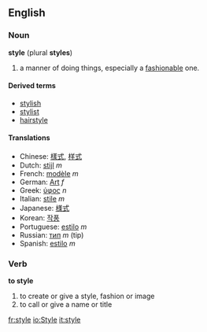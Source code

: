 ==English==
===Noun===
'''style''' (plural '''styles''')
#a manner of doing things, especially a [[fashion]]able one.

====Derived terms====
*[[stylish]]
*[[stylist]]
*[[hairstyle]]

====Translations====
*Chinese: [[樣式]], [[样式]]
*Dutch: [[stijl]] ''m''
*French: [[modèle]] ''m''
*German: [[Art]] ''f''
*Greek: [[ύφος]] ''n''
*Italian: [[stile]] ''m''
*Japanese: [[様式]]
*Korean: [[작풍]]
*Portuguese: [[estilo]] ''m''
*Russian: [[тип]] ''m'' (tip)
*Spanish: [[estilo]] ''m''

===Verb===
'''to style'''
#to create or give a style, fashion or image
#to call or give a name or title

[[fr:style]]
[[io:Style]]
[[it:style]]